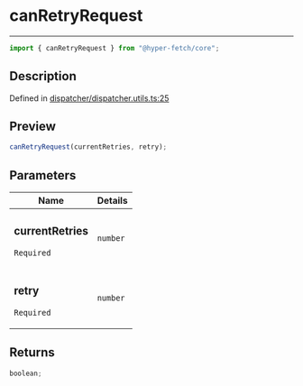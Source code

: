 # canRetryRequest

<div class="api-docs__separator" data-reactroot="">

---

</div><div class="api-docs__import" data-reactroot="">

```ts
import { canRetryRequest } from "@hyper-fetch/core";
```

</div><div class="api-docs__section">

## Description

</div><div class="api-docs__description"><span class="api-docs__do-not-parse">

</span></div><p class="api-docs__definition">

Defined in
[dispatcher/dispatcher.utils.ts:25](https://github.com/BetterTyped/hyper-fetch/blob/c44d728f/packages/core/src/dispatcher/dispatcher.utils.ts#L25)

</p><div class="api-docs__section">

## Preview

</div><div class="api-docs__preview fn">

```ts
canRetryRequest(currentRetries, retry);
```

</div><div class="api-docs__section">

## Parameters

</div>
<div class="api-docs__parameters">
<table>
<thead><tr><th>Name</th><th>Details</th></tr></thead>
<tbody><tr param-data="currentRetries"><td class="api-docs__param-name required">

### currentRetries

`Required`

</td><td class="api-docs__param-type">

`number`

</td></tr><tr param-data="retry"><td class="api-docs__param-name required">

### retry

`Required`

</td><td class="api-docs__param-type">

`number`

</td></tr></tbody></table></div><div class="api-docs__section">

## Returns

</div><div class="api-docs__returns">

```ts
boolean;
```

</div>

